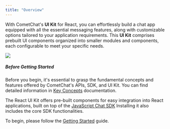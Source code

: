 ```yaml
---
title: "Overview"
---
```



With CometChat's **UI Kit** for React, you can effortlessly build a chat app equipped with all the essential messaging features, along with customizable options tailored to your application requirements. This **UI Kit** comprises prebuilt UI components organized into smaller modules and components, each configurable to meet your specific needs.

<Frame>
  <img src="/images/849be39e-intro_web_screens-d1702576c4ab3f961a1937dcbca01a8b.png" />
</Frame>

<Card title="React Sample App" href="https://github.com/cometchat/cometchat-sample-app-react/tree/v4" horizontal="true" />

##### **Before Getting Started**

Before you begin, it's essential to grasp the fundamental concepts and features offered by CometChat's APIs, SDK, and UI Kit. You can find detailed information in [Key Concepts](/fundamentals/key-concepts) documentation.

The React UI Kit offers pre-built components for easy integration into React applications, built on top of the [JavaScript Chat SDK](/sdk/javascript/overview) Installing it also includes the core SDK functionalities.

To begin, please follow the [Getting Started](/ui-kit/react/v4/getting-started) guide.
